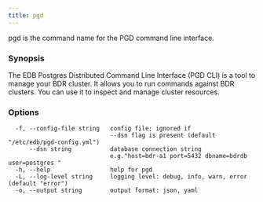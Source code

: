 ```yaml
---
title: pgd
---
```


pgd is the command name for the PGD command line interface.

### Synopsis

The EDB Postgres Distributed Command Line Interface (PGD CLI) is a tool to
manage your BDR cluster. It allows you to run commands against BDR clusters.
You can use it to inspect and manage cluster resources.

### Options

```text
  -f, --config-file string   config file; ignored if 
                             --dsn flag is present (default "/etc/edb/pgd-config.yml")
      --dsn string           database connection string
                             e.g."host=bdr-a1 port=5432 dbname=bdrdb user=postgres "
  -h, --help                 help for pgd
  -L, --log-level string     logging level: debug, info, warn, error (default "error")
  -o, --output string        output format: json, yaml
```
